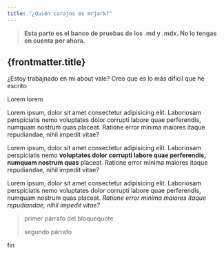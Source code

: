 ```yaml
---
title: "¿Quién carajos es mrjark?"
---
```


> **Esta parte es el banco de pruebas de los .md y .mdx. No lo tengas en cuenta por ahora.**

## {frontmatter.title}

¿Estoy trabajnado en mi about vale? Creo que es lo más dificil que he escrito

Lorem lorem

Lorem ipsum, dolor sit amet consectetur adipisicing elit. Laboriosam perspiciatis nemo voluptates dolor corrupti labore quae perferendis, numquam nostrum quas placeat. Ratione error minima maiores itaque repudiandae, nihil impedit vitae?

Lorem ipsum, dolor sit amet consectetur adipisicing elit. Laboriosam perspiciatis nemo **voluptates dolor corrupti labore quae perferendis, numquam nostrum quas** placeat. Ratione error minima maiores itaque repudiandae, nihil impedit vitae?

Lorem ipsum, dolor sit amet consectetur adipisicing elit. Laboriosam perspiciatis nemo voluptates dolor corrupti labore quae perferendis, numquam nostrum quas placeat. *Ratione error minima maiores itaque repudiandae, nihil impedit vitae?*

> primer párrafo del bloquequote
>
> segundo párrafo

fin
